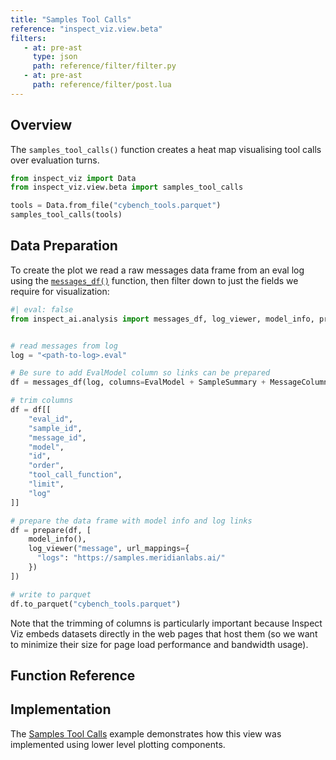 ```yaml
---
title: "Samples Tool Calls"
reference: "inspect_viz.view.beta"
filters:
   - at: pre-ast
     type: json
     path: reference/filter/filter.py
   - at: pre-ast
     path: reference/filter/post.lua
---
```


## Overview

The `samples_tool_calls()` function creates a heat map visualising tool calls over evaluation turns.

```python
from inspect_viz import Data
from inspect_viz.view.beta import samples_tool_calls

tools = Data.from_file("cybench_tools.parquet")
samples_tool_calls(tools)
```


## Data Preparation

To create the plot we read a raw messages data frame from an eval log using the [`messages_df()`](https://inspect.aisi.org.uk/reference/inspect_ai.analysis.html#messages_df) function, then filter down to just the fields we require for visualization:

```python
#| eval: false
from inspect_ai.analysis import messages_df, log_viewer, model_info, prepare, EvalModel, MessageColumns, SampleSummary


# read messages from log
log = "<path-to-log>.eval"

# Be sure to add EvalModel column so links can be prepared
df = messages_df(log, columns=EvalModel + SampleSummary + MessageColumns)

# trim columns
df = df[[
    "eval_id",
    "sample_id",
    "message_id",
    "model",
    "id",
    "order",
    "tool_call_function",
    "limit",
    "log"
]]

# prepare the data frame with model info and log links
df = prepare(df, [
    model_info(),
    log_viewer("message", url_mappings={
      "logs": "https://samples.meridianlabs.ai/"  
    })
])

# write to parquet
df.to_parquet("cybench_tools.parquet")
```

Note that the trimming of columns is particularly important because Inspect Viz embeds datasets directly in the web pages that host them (so we want to minimize their size for page load performance and bandwidth usage).

## Function Reference {reference="samples_tool_calls"}

## Implementation

The [Samples Tool Calls](examples/inspect/samples-tool-calls/index.qmd) example demonstrates how this view was implemented using lower level plotting components.
